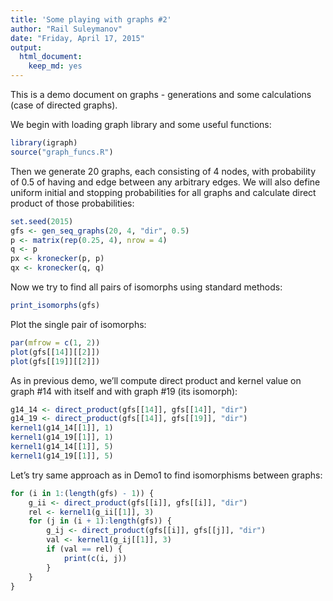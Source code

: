 ```yaml
---
title: 'Some playing with graphs #2'
author: "Rail Suleymanov"
date: "Friday, April 17, 2015"
output:
  html_document:
    keep_md: yes
---
```


This is a demo document on graphs - generations and some calculations (case of directed graphs).

We begin with loading graph library and some useful functions:

```r
library(igraph)
source("graph_funcs.R")
```

Then we generate 20 graphs, each consisting of 4 nodes, with probability of 0.5 of having and edge between any arbitrary edges. We will also define uniform initial and stopping probabilities for all graphs and calculate direct product of those probabilities:

```r
set.seed(2015)
gfs <- gen_seq_graphs(20, 4, "dir", 0.5)
p <- matrix(rep(0.25, 4), nrow = 4)
q <- p
px <- kronecker(p, p)
qx <- kronecker(q, q)
```

Now we try to find all pairs of isomorphs using standard methods:

```r
print_isomorphs(gfs)
```

Plot the single pair of isomorphs:

```r
par(mfrow = c(1, 2))
plot(gfs[[14]][[2]])
plot(gfs[[19]][[2]])
```

As in previous demo, we'll compute direct product and kernel value on graph #14 with itself and with graph #19 (its isomorph):

```r
g14_14 <- direct_product(gfs[[14]], gfs[[14]], "dir")
g14_19 <- direct_product(gfs[[14]], gfs[[19]], "dir")
kernel1(g14_14[[1]], 1)
kernel1(g14_19[[1]], 1)
kernel1(g14_14[[1]], 5)
kernel1(g14_19[[1]], 5)
```

Let's try same approach as in Demo1 to find isomorphisms between graphs:

```r
for (i in 1:(length(gfs) - 1)) {
    g_ii <- direct_product(gfs[[i]], gfs[[i]], "dir")
    rel <- kernel1(g_ii[[1]], 3)
    for (j in (i + 1):length(gfs)) {
        g_ij <- direct_product(gfs[[i]], gfs[[j]], "dir")
        val <- kernel1(g_ij[[1]], 3)
        if (val == rel) {
            print(c(i, j))
        }
    }
}
```

